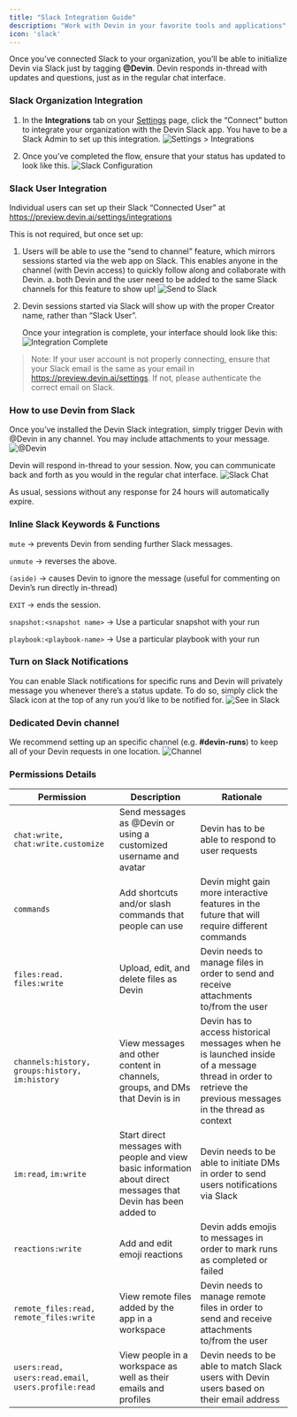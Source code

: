 ```yaml
---
title: "Slack Integration Guide"
description: "Work with Devin in your favorite tools and applications"
icon: 'slack'
---
```


Once you’ve connected Slack to your organization, you’ll be able to initialize Devin via Slack just by tagging **@Devin**. Devin responds in-thread with updates and questions, just as in the regular chat interface. 

### Slack Organization Integration

1. In the **Integrations** tab on your [Settings](https://preview.devin.ai/settings/integrations) page, click the “Connect” button to integrate your organization with the Devin Slack app.  You have to be a Slack Admin to set up this integration.
    ![Settings > Integrations](/images/settings_integrations.png)
    
2. Once you’ve completed the flow, ensure that your status has updated to look like this.
    ![Slack Configuration](/images/slack_integration.png)

### Slack User Integration

Individual users can set up their Slack “Connected User”  at https://preview.devin.ai/settings/integrations

This is not required, but once set up:

1. Users will be able to use the “send to channel” feature, which mirrors sessions started via the web app on Slack. This enables anyone in the channel (with Devin access) to quickly follow along and collaborate with Devin.
    a. both Devin and the user need to be added to the same Slack channels for this feature to show up!
    ![Send to Slack](/images/slack_notif.png)
    
2.  Devin sessions started via Slack will show up with the proper Creator name, rather than “Slack User”.

    Once your integration is complete, your interface should look like this: 
    ![Integration Complete](/images/integration_done.png)

> Note: If your user account is not properly connecting, ensure that your Slack email is the same as your email in https://preview.devin.ai/settings. If not, please authenticate the correct email on Slack.
> 

### How to use Devin from Slack

Once you’ve installed the Devin Slack integration, simply trigger Devin with @Devin in any channel. You may include attachments to your message.
    ![@Devin](/images/slack_message.png)

Devin will respond in-thread to your session. Now, you can communicate back and forth as you would in the regular chat interface.
    ![Slack Chat](/images/slack_chat.png)

As usual, sessions without any response for 24 hours will automatically expire.

### Inline Slack Keywords & Functions

`mute` → prevents Devin from sending further Slack messages.

`unmute` → reverses the above.

`(aside)` → causes Devin to ignore the message (useful for commenting on Devin’s run directly in-thread)

`EXIT` → ends the session.

`snapshot:<snapshot name>` → Use a particular snapshot with your run

`playbook:<playbook-name>` → Use a particular playbook with your run

### Turn on Slack Notifications

You can enable Slack notifications for specific runs and Devin will privately message you whenever there’s a status update. To do so, simply click the Slack icon at the top of any run you’d like to be notified for.
    ![See in Slack](/images/see_in_slack.png)

### Dedicated Devin channel

We recommend setting up an specific channel (e.g. **#devin-runs**) to keep all of your Devin requests in one location.
    ![Channel](/images/slack_channel.png)

### Permissions Details

| Permission                         | Description                                                       | Rationale  
| ---------------------------------- | ----------------------------------------------------------------- |  ------------------------------------------------|  
| `chat:write, chat:write.customize` | Send messages as @Devin or using a customized username and avatar | Devin has to be able to respond to user requests |
| `commands` |     Add shortcuts and/or slash commands that people can use | Devin might gain more interactive features in the future that will require different commands |
| `files:read. files:write` |  Upload, edit, and delete files as Devin | Devin needs to manage files in order to send and receive attachments to/from the user |
| `channels:history, groups:history, im:history` | View messages and other content in channels, groups, and DMs that Devin is in | Devin has to access historical messages when he is launched inside of a message thread in order to retrieve the previous messages in the thread as context |
| `im:read`, `im:write` | Start direct messages with people and view basic information about direct messages that Devin has been added to | Devin needs to be able to initiate DMs in order to send users notifications via Slack |
| `reactions:write` | Add and edit emoji reactions | Devin adds emojis to messages in order to mark runs as completed or failed |
| `remote_files:read, remote_files:write` | View remote files added by the app in a workspace| Devin needs to  manage remote files in order to send and receive attachments to/from the user |
| `users:read, users:read.email`, `users.profile:read` | View people in a workspace as well as their emails and profiles | Devin needs to be able to match Slack users with Devin users based on their email address |
